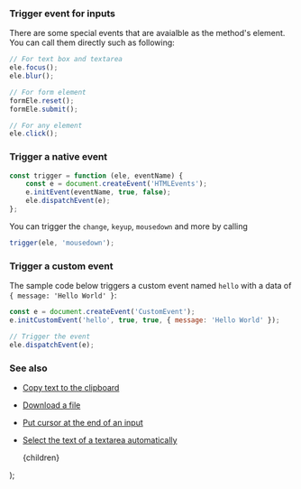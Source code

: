 
### Trigger event for inputs

There are some special events that are avaialble as the method's element. You can call them directly such as following:

```js
// For text box and textarea
ele.focus();
ele.blur();

// For form element
formEle.reset();
formEle.submit();

// For any element
ele.click();
```

### Trigger a native event

```js
const trigger = function (ele, eventName) {
    const e = document.createEvent('HTMLEvents');
    e.initEvent(eventName, true, false);
    ele.dispatchEvent(e);
};
```

You can trigger the `change`, `keyup`, `mousedown` and more by calling

```js
trigger(ele, 'mousedown');
```

### Trigger a custom event

The sample code below triggers a custom event named `hello` with a data of `{ message: 'Hello World' }`:

```js
const e = document.createEvent('CustomEvent');
e.initCustomEvent('hello', true, true, { message: 'Hello World' });

// Trigger the event
ele.dispatchEvent(e);
```

### See also

-   [Copy text to the clipboard](/copy-text-to-the-clipboard)
-   [Download a file](/download-a-file)
-   [Put cursor at the end of an input](/put-cursor-at-the-end-of-an-input)
-   [Select the text of a textarea automatically](/select-the-text-of-a-textarea-automatically)

    <PostLayout keywords="" title="Trigger an event">
        {children}
    </PostLayout>
);
